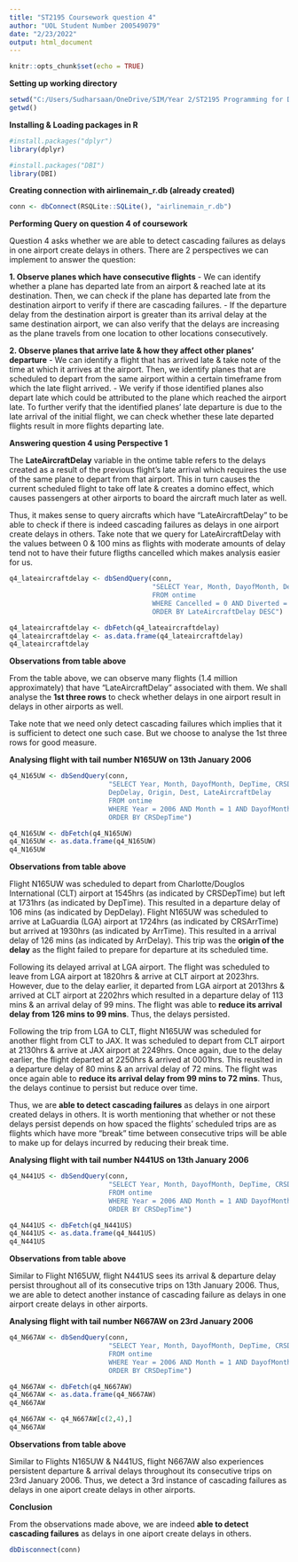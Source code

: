 ```yaml
---
title: "ST2195 Coursework question 4"
author: "UOL Student Number 200549079"
date: "2/23/2022"
output: html_document
---
```


```r

knitr::opts_chunk$set(echo = TRUE)

```


**Setting up working directory**

```r

setwd("C:/Users/Sudharsaan/OneDrive/SIM/Year 2/ST2195 Programming for Data Science/Coursework/Essential Harvard Dataverse Files")
getwd()

```

**Installing & Loading packages in R**

```r

#install.packages("dplyr")
library(dplyr)

#install.packages("DBI")
library(DBI)

```

**Creating connection with airlinemain_r.db (already created)**

```r

conn <- dbConnect(RSQLite::SQLite(), "airlinemain_r.db")

```





**Performing Query on question 4 of coursework**

Question 4 asks whether we are able to detect cascading failures as delays in one airport create delays in others. There are 2 perspectives we can implement to answer the question:

**1. Observe planes which have consecutive flights**
- We can identify whether a plane has departed late from an airport & reached late at its destination. Then, we can check if the plane has departed late from the destination airport to verify if there are cascading failures. 
- If the departure delay from the destination airport is greater than its arrival delay at the same destination airport, we can also verify that the delays are increasing as the plane travels from one location to other locations consecutively.

**2. Observe planes that arrive late & how they affect other planes' departure**
- We can identify a flight that has arrived late & take note of the time at which it arrives at the airport. Then, we identify planes that are scheduled to depart from the same airport within a certain timeframe from which the late flight arrived.
- We verify if those identified planes also depart late which could be attributed to the plane which reached the airport late. To further verify that the identified planes' late departure is due to the late arrival of the initial flight, we can check whether these late departed flights result in more flights departing late. 

**Answering question 4 using Perspective 1**

The **LateAircraftDelay** variable in the ontime table refers to the delays created as a result of the previous flight's late arrival which requires the use of the same plane to depart from that airport. This in turn causes the current scheduled flight to take off late & creates a domino effect, which causes passengers at other airports to board the aircraft much later as well.

Thus, it makes sense to query aircrafts which have "LateAircraftDelay" to be able to check if there is indeed cascading failures as delays in one airport create delays in others. Take note that we query for LateAircraftDelay with the values between 0 & 100 mins as flights with moderate amounts of delay tend not to have their future fligths cancelled which makes analysis easier for us. 

```r

q4_lateaircraftdelay <- dbSendQuery(conn,
                                    "SELECT Year, Month, DayofMonth, DepTime, CRSDepTime, ArrTime, CRSArrTime, TailNum, ArrDelay, DepDelay, Origin, Dest, LateAircraftDelay
                                    FROM ontime
                                    WHERE Cancelled = 0 AND Diverted = 0 AND LateAircraftDelay > 0 AND LateAircraftDelay < 100 AND TailNum != 0
                                    ORDER BY LateAircraftDelay DESC")

q4_lateaircraftdelay <- dbFetch(q4_lateaircraftdelay)
q4_lateaircraftdelay <- as.data.frame(q4_lateaircraftdelay)
q4_lateaircraftdelay

```

**Observations from table above**

From the table above, we can observe many flights (1.4 million approximately) that have "LateAircraftDelay" associated with them. We shall analyse the **1st three rows** to check whether delays in one airport result in delays in other airports as well. 

Take note that we need only detect cascading failures which implies that it is sufficient to detect one such case. But we choose to analyse the 1st three rows for good measure. 

**Analysing flight with tail number N165UW on 13th January 2006**

```r

q4_N165UW <- dbSendQuery(conn,
                         "SELECT Year, Month, DayofMonth, DepTime, CRSDepTime, ArrTime, CRSArrTime, TailNum, ArrDelay,
                         DepDelay, Origin, Dest, LateAircraftDelay
                         FROM ontime
                         WHERE Year = 2006 AND Month = 1 AND DayofMonth = 13 AND TailNum = 'N165UW'
                         ORDER BY CRSDepTime")

q4_N165UW <- dbFetch(q4_N165UW)
q4_N165UW <- as.data.frame(q4_N165UW)
q4_N165UW

```

**Observations from table above**

Flight N165UW was scheduled to depart from Charlotte/Douglos International (CLT) airport at 1545hrs (as indicated by CRSDepTime) but left at 1731hrs (as indicated by DepTime). This resulted in a departure delay of 106 mins (as indicated by DepDelay). Flight N165UW was scheduled to arrive at LaGuardia (LGA) airport at 1724hrs (as indicated by CRSArrTime) but arrived at 1930hrs (as indicated by ArrTime). This resulted in a arrival delay of 126 mins (as indicated by ArrDelay). This trip was the **origin of the delay** as the flight failed to prepare for departure at its scheduled time. 

Following its delayed arrival at LGA airport. The flight was scheduled to leave from LGA airport at 1820hrs & arrive at CLT airport at 2023hrs. However, due to the delay earlier, it departed from LGA airport at 2013hrs & arrived at CLT airport at 2202hrs which resulted in a departure delay of 113 mins & an arrival delay of 99 mins. The flight was able to **reduce its arrival delay from 126 mins to 99 mins**. Thus, the delays persisted. 

Following the trip from LGA to CLT, flight N165UW was scheduled for another flight from CLT to JAX. It was scheduled to depart from CLT airport at 2130hrs & arrive at JAX airport at 2249hrs. Once again, due to the delay earlier, the flight departed at 2250hrs & arrived at 0001hrs. This reuslted in a departure delay of 80 mins & an arrival delay of 72 mins. The flight was once again able to **reduce its arrival delay from 99 mins to 72 mins**. Thus, the delays continue to persist but reduce over time. 

Thus, we are **able to detect cascading failures** as delays in one airport created delays in others. It is worth mentioning that whether or not these delays persist depends on how spaced the flights' scheduled trips are as flights which have more "break" time between consecutive trips will be able to make up for delays incurred by reducing their break time.  

**Analysing flight with tail number N441US on 13th January 2006**

```r

q4_N441US <- dbSendQuery(conn,
                         "SELECT Year, Month, DayofMonth, DepTime, CRSDepTime, ArrTime, CRSArrTime, TailNum, ArrDelay, DepDelay, Origin, Dest, LateAircraftDelay
                         FROM ontime
                         WHERE Year = 2006 AND Month = 1 AND DayofMonth = 13 AND TailNum = 'N165UW'
                         ORDER BY CRSDepTime")

q4_N441US <- dbFetch(q4_N441US)
q4_N441US <- as.data.frame(q4_N441US)
q4_N441US

```

**Observations from table above**

Similar to Flight N165UW, flight N441US sees its arrival & departure delay persist throughout all of its consecutive trips on 13th January 2006. Thus, we are able to detect another instance of cascading failure as delays in one airport create delays in other airports. 

**Analysing flight with tail number N667AW on 23rd January 2006**

```r

q4_N667AW <- dbSendQuery(conn,
                         "SELECT Year, Month, DayofMonth, DepTime, CRSDepTime, ArrTime, CRSArrTime, TailNum, ArrDelay, DepDelay, Origin, Dest, LateAircraftDelay
                         FROM ontime
                         WHERE Year = 2006 AND Month = 1 AND DayofMonth = 23 AND TailNum = 'N667AW'
                         ORDER BY CRSDepTime")

q4_N667AW <- dbFetch(q4_N667AW)
q4_N667AW <- as.data.frame(q4_N667AW)
q4_N667AW

```

```r

q4_N667AW <- q4_N667AW[c(2,4),]
q4_N667AW

```

**Observations from table above**

Similar to Flights N165UW & N441US, flight N667AW also experiences persistent departure & arrival delays throughout its consecutive trips on 23rd January 2006. Thus, we detect a 3rd instance of cascading failures as delays in one aiport create delays in other airports. 

**Conclusion**

From the observations made above, we are indeed **able to detect cascading failures** as delays in one aiport create delays in others. 

```r

dbDisconnect(conn)

```























































































































